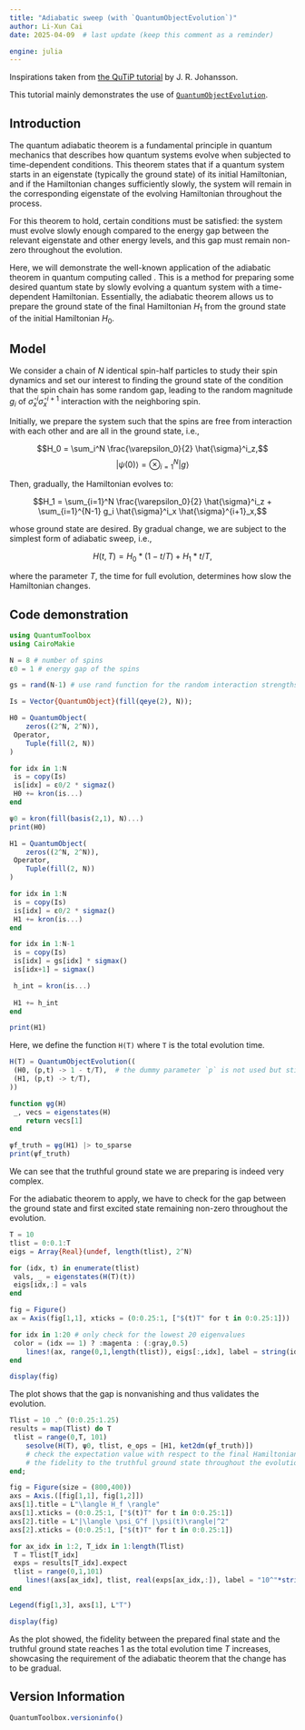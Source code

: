 ```yaml
---
title: "Adiabatic sweep (with `QuantumObjectEvolution`)"
author: Li-Xun Cai
date: 2025-04-09  # last update (keep this comment as a reminder)

engine: julia
---
```


Inspirations taken from [the QuTiP tutorial](https://nbviewer.org/urls/qutip.org/qutip-tutorials/tutorials-v5/lectures/Lecture-8-Adiabatic-quantum-computing.ipynb) by J. R. Johansson.

This tutorial mainly demonstrates the use of [`QuantumObjectEvolution`](https://qutip.org/QuantumToolbox.jl/stable/resources/api#QuantumToolbox.QuantumObjectEvolution). 

## Introduction

The quantum adiabatic theorem is a fundamental principle in quantum mechanics that describes how quantum systems evolve when subjected to time-dependent conditions. This theorem states that if a quantum system starts in an eigenstate (typically the ground state) of its initial Hamiltonian, and if the Hamiltonian changes sufficiently slowly, the system will remain in the corresponding eigenstate of the evolving Hamiltonian throughout the process. 

For this theorem to hold, certain conditions must be satisfied: the system must evolve slowly enough compared to the energy gap between the relevant eigenstate and other energy levels, and this gap must remain non-zero throughout the evolution.

Here, we will demonstrate the well-known application of the adiabatic theorem in quantum computing called \emph{adiabatic sweep}. This is a method for preparing some desired quantum state by slowly evolving a quantum system with a time-dependent Hamiltonian. Essentially, the adiabatic theorem allows us to prepare the ground state of the final Hamiltonian $H_1$ from the ground state of the initial Hamiltonian $H_0$.

## Model

We consider a chain of $N$ identical spin-half particles to study their spin dynamics and set our interest to finding the ground state of the condition that the spin chain has some random gap, leading to the random magnitude $g_i$ of $\hat{\sigma}^i_x \hat{\sigma}^{i+1}_x$ interaction with the neighboring spin.

Initially, we prepare the system such that the spins are free from interaction with each other and are all in the ground state, i.e.,

$$H_0 = \sum_i^N \frac{\varepsilon_0}{2} \hat{\sigma}^i_z,$$
$$|\psi(0)\rangle = \otimes_{i=1}^N |g\rangle$$

Then, gradually, the Hamiltonian evolves to:

$$H_1 = \sum_{i=1}^N \frac{\varepsilon_0}{2} \hat{\sigma}^i_z + \sum_{i=1}^{N-1} g_i \hat{\sigma}^i_x \hat{\sigma}^{i+1}_x,$$

whose ground state are desired. By gradual change, we are subject to the simplest form of adiabatic sweep, i.e.,

$$H(t,T) = H_0 * (1-t/T) + H_1 * t/T,$$

where the parameter $T$, the time for full evolution, determines how slow the Hamiltonian changes.

## Code demonstration

```julia
using QuantumToolbox
using CairoMakie
```

```julia
N = 8 # number of spins
ε0 = 1 # energy gap of the spins

gs = rand(N-1) # use rand function for the random interaction strengths
```

```julia
Is = Vector{QuantumObject}(fill(qeye(2), N));

H0 = QuantumObject(
    zeros((2^N, 2^N)),
 Operator,
    Tuple(fill(2, N))
)

for idx in 1:N
 is = copy(Is)
 is[idx] = ε0/2 * sigmaz()
 H0 += kron(is...)
end

ψ0 = kron(fill(basis(2,1), N)...)
print(H0)
```

```julia
H1 = QuantumObject(
    zeros((2^N, 2^N)),
 Operator,
    Tuple(fill(2, N))
)

for idx in 1:N
 is = copy(Is)
 is[idx] = ε0/2 * sigmaz()
 H1 += kron(is...)
end

for idx in 1:N-1
 is = copy(Is)
 is[idx] = gs[idx] * sigmax()
 is[idx+1] = sigmax()

 h_int = kron(is...)
    
 H1 += h_int
end

print(H1)
```

Here, we define the function `H(T)` where `T` is the total evolution time.
```julia
H(T) = QuantumObjectEvolution((
 (H0, (p,t) -> 1 - t/T),  # the dummy parameter `p` is not used but still required by the ODE solver
 (H1, (p,t) -> t/T),
))
```

```julia
function ψg(H)
 _, vecs = eigenstates(H)
    return vecs[1]
end

ψf_truth = ψg(H1) |> to_sparse
print(ψf_truth)
```

We can see that the truthful ground state we are preparing is indeed very complex. 

For the adiabatic theorem to apply, we have to check for the gap between the ground state and first excited state remaining non-zero throughout the evolution.
```julia
T = 10
tlist = 0:0.1:T
eigs = Array{Real}(undef, length(tlist), 2^N)

for (idx, t) in enumerate(tlist)
 vals, _ = eigenstates(H(T)(t))
 eigs[idx,:] = vals
end
```

```julia
fig = Figure()
ax = Axis(fig[1,1], xticks = (0:0.25:1, ["$(t)T" for t in 0:0.25:1]))

for idx in 1:20 # only check for the lowest 20 eigenvalues
 color = (idx == 1) ? :magenta : (:gray,0.5)
    lines!(ax, range(0,1,length(tlist)), eigs[:,idx], label = string(idx), color = color)
end

display(fig)
```

The plot shows that the gap is nonvanishing and thus validates the evolution.
```julia
Tlist = 10 .^ (0:0.25:1.25)
results = map(Tlist) do T 
 tlist = range(0,T, 101)
    sesolve(H(T), ψ0, tlist, e_ops = [H1, ket2dm(ψf_truth)]) 
    # check the expectation value with respect to the final Hamiltonian and
    # the fidelity to the truthful ground state throughout the evolution
end;
```

```julia
fig = Figure(size = (800,400))
axs = Axis.([fig[1,1], fig[1,2]])
axs[1].title = L"\langle H_f \rangle"
axs[1].xticks = (0:0.25:1, ["$(t)T" for t in 0:0.25:1])
axs[2].title = L"|\langle \psi_G^f |\psi(t)\rangle|^2"
axs[2].xticks = (0:0.25:1, ["$(t)T" for t in 0:0.25:1])

for ax_idx in 1:2, T_idx in 1:length(Tlist)
 T = Tlist[T_idx]
 exps = results[T_idx].expect
 tlist = range(0,1,101)
    lines!(axs[ax_idx], tlist, real(exps[ax_idx,:]), label = "10^"*string(log10(T)))
end

Legend(fig[1,3], axs[1], L"T")

display(fig)
```
As the plot showed, the fidelity between the prepared final state and the truthful ground state reaches 1 as the total evolution time $T$ increases, showcasing the requirement of the adiabatic theorem that the change has to be gradual. 


## Version Information
```julia
QuantumToolbox.versioninfo()
```
